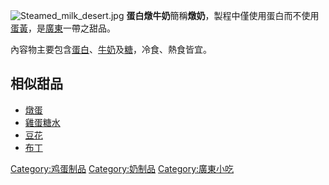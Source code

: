 {{NoteTA
|T=zh-hans:炖奶; zh-hant:燉奶;
|1=zh-hans:炖; zh-hant:燉;
}}
[[File:Steamed_milk_desert.jpg|thumb]]
'''蛋白燉牛奶'''簡稱'''燉奶'''，製程中僅使用蛋白而不使用[[蛋黃|蛋黃]]，是[[廣東|廣東]]一帶之甜品。

內容物主要包含[[蛋白|蛋白]]、[[牛奶|牛奶]]及[[糖|糖]]，冷食、熱食皆宜。

==相似甜品==
* [[燉蛋|燉蛋]]
* [[雞蛋糖水|雞蛋糖水]]
* [[豆花|豆花]]
* [[布丁|布丁]]

{{food-stub}}

[[Category:鸡蛋制品|Category:鸡蛋制品]]
[[Category:奶制品|Category:奶制品]]
[[Category:廣東小吃|Category:廣東小吃]]